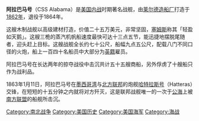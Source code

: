 {{copyedit|time=2015-06-09T00:35:01+00:00}}
{{unreferenced|time=2015-06-09T00:35:01+00:00}}
'''阿拉巴马号'''（CSS Alabama）是[[美国内战|美国内战]]时期著名战舰，由[[莱尔德造船厂|莱尔德造船厂]]打造于[[1862年|1862年]]，退役于1864年。

这艘木制战舰以高级建材打造，价值二十五万美元，非常坚固，[[塞姆斯|塞姆斯]]称其「轻盈如天鹅」。这艘三桅的蒸汽机帆船速度最快可达十三点五节，能迅捷地摆脱尾随者，迎头赶上目标。这艘战舰全长约七十公尺，船幅九点五公尺，配载八门不同口径的火炮，船上一百四十名船员中大部分为[[英国国民|英籍]]雇员。

阿拉巴马号在长达两年的掠夺战役中击沉共计五十五艘商船，另外俘虏了十艘船只作为战利品。

1863年1月11日，阿拉巴马号在[[墨西哥湾|墨西哥湾]]与[[美国|北方联邦]]的炮舰[[哈特拉斯号|哈特拉斯号]]（Hatteras）交锋，在短短的十五分钟之内就将对方歼灭，这是联邦战舰唯一的一次于[[公海|公海]]上被[[美利坚联盟国|南方联盟]]的船舰所击沉。

{{Authority control}}
[[Category:南北战争|Category:南北战争]]
[[Category:美国历史|Category:美国历史]]
[[Category:美国海军|Category:美国海军]]
[[Category:海战|Category:海战]]